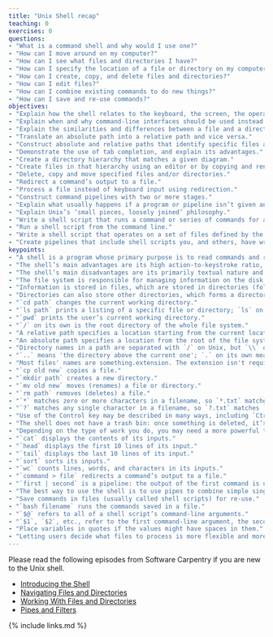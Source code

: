 ```yaml
---
title: "Unix Shell recap"
teaching: 0
exercises: 0
questions:
- "What is a command shell and why would I use one?"
- "How can I move around on my computer?"
- "How can I see what files and directories I have?"
- "How can I specify the location of a file or directory on my computer?"
- "How can I create, copy, and delete files and directories?"
- "How can I edit files?"
- "How can I combine existing commands to do new things?"
- "How can I save and re-use commands?"
objectives:
- "Explain how the shell relates to the keyboard, the screen, the operating system, and users’ programs."
- "Explain when and why command-line interfaces should be used instead of graphical interfaces."
- "Explain the similarities and differences between a file and a directory."
- "Translate an absolute path into a relative path and vice versa."
- "Construct absolute and relative paths that identify specific files and directories."
- "Demonstrate the use of tab completion, and explain its advantages."
- "Create a directory hierarchy that matches a given diagram."
- "Create files in that hierarchy using an editor or by copying and renaming existing files."
- "Delete, copy and move specified files and/or directories."
- "Redirect a command’s output to a file."
- "Process a file instead of keyboard input using redirection."
- "Construct command pipelines with two or more stages."
- "Explain what usually happens if a program or pipeline isn’t given any input to process."
- "Explain Unix’s ‘small pieces, loosely joined’ philosophy."
- "Write a shell script that runs a command or series of commands for a fixed set of files."
- "Run a shell script from the command line."
- "Write a shell script that operates on a set of files defined by the user on the command line."
- "Create pipelines that include shell scripts you, and others, have written."
keypoints:
- "A shell is a program whose primary purpose is to read commands and run other programs."
- "The shell’s main advantages are its high action-to-keystroke ratio, its support for automating repetitive tasks, and its capacity to access networked machines."
- "The shell’s main disadvantages are its primarily textual nature and how cryptic its commands and operation can be."
- "The file system is responsible for managing information on the disk."
- "Information is stored in files, which are stored in directories (folders)."
- "Directories can also store other directories, which forms a directory tree."
- "`cd path` changes the current working directory."
- "`ls path` prints a listing of a specific file or directory; `ls` on its own lists the current working directory."
- "`pwd` prints the user’s current working directory."
- "`/` on its own is the root directory of the whole file system."
- "A relative path specifies a location starting from the current location."
- "An absolute path specifies a location from the root of the file system."
- "Directory names in a path are separated with `/` on Unix, but `\\` on Windows."
- "`..` means 'the directory above the current one'; `.` on its own means 'the current directory'."
- "Most files' names are something.extension. The extension isn't required, and doesn't guarantee anything, but is normally used to indicate the type of data in the file."
- "`cp old new` copies a file."
- "`mkdir path` creates a new directory."
- "`mv old new` moves (renames) a file or directory."
- "`rm path` removes (deletes) a file."
- "`*` matches zero or more characters in a filename, so `*.txt` matches all files ending in `.txt`."
- "`?` matches any single character in a filename, so `?.txt` matches `a.txt` but not `any.txt`."
- "Use of the Control key may be described in many ways, including `Ctrl-X`, `Control-X`, and `^X`."
- "The shell does not have a trash bin: once something is deleted, it’s really gone."
- "Depending on the type of work you do, you may need a more powerful text editor than Nano."
- "`cat` displays the contents of its inputs."
- "`head` displays the first 10 lines of its input."
- "`tail` displays the last 10 lines of its input."
- "`sort` sorts its inputs."
- "`wc` counts lines, words, and characters in its inputs."
- "`command > file` redirects a command’s output to a file."
- "`first | second` is a pipeline: the output of the first command is used as the input to the second."
- "The best way to use the shell is to use pipes to combine simple single-purpose programs (filters)."
- "Save commands in files (usually called shell scripts) for re-use."
- "`bash filename` runs the commands saved in a file."
- "`$@` refers to all of a shell script’s command-line arguments."
- "`$1`, `$2`, etc., refer to the first command-line argument, the second command-line argument, etc."
- "Place variables in quotes if the values might have spaces in them."
- "Letting users decide what files to process is more flexible and more consistent with built-in Unix commands."
---
```


Please read the following episodes from Software Carpentry if you are new to the Unix shell.

- [Introducing the Shell](http://swcarpentry.github.io/shell-novice/01-intro/index.html)
- [Navigating Files and Directories](http://swcarpentry.github.io/shell-novice/02-filedir/index.html)
- [Working With Files and Directories](http://swcarpentry.github.io/shell-novice/03-create/index.html)
- [Pipes and Filters](http://swcarpentry.github.io/shell-novice/04-pipefilter/index.html)

{% include links.md %}
